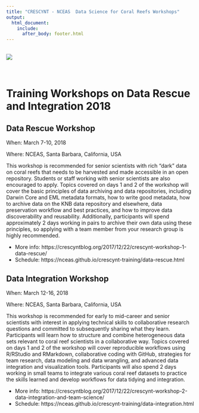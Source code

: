 ```yaml
---
title: "CRESCYNT - NCEAS  Data Science for Coral Reefs Workshops"
output: 
  html_document:
    include:
      after_body: footer.html
---
```



<br>
<img src="images/sb_banner.jpg">
<br>
<br></br>


# Training Workshops on Data Rescue and Integration 2018


## Data Rescue Workshop

When: March 7-10, 2018

Where: NCEAS, Santa Barbara, California, USA

This workshop is recommended for senior scientists with rich "dark" data on coral reefs that needs to be harvested and made accessible in an open repository. Students or staff working with senior scientists are also encouraged to apply. Topics covered on days 1 and 2 of the workshop will cover the basic principles of data archiving and data repositories, including Darwin Core and EML metadata formats, how to write good metadata, how to archive data on the KNB data repository and elsewhere, data preservation workflow and best practices, and how to improve data discoverability and reusability. Additionally, participants will spend approximately 2 days working in pairs to archive their own data using these principles, so applying with a team member from your research group is highly recommended.

- More info: https://crescyntblog.org/2017/12/22/crescynt-workshop-1-data-rescue/
- Schedule: https://nceas.github.io/crescynt-training/data-rescue.html


## Data Integration Workshop

When: March 12-16, 2018

Where: NCEAS, Santa Barbara, California, USA

This workshop is recommended for early to mid-career and senior scientists with interest in applying technical skills to collaborative research questions and committed to subsequently sharing what they learn. Participants will learn how to structure and combine heterogeneous data sets relevant to coral reef scientists in a collaborative way. Topics covered on days 1 and 2 of the workshop will cover reproducible workflows using R/RStudio and RMarkdown, collaborative coding with GitHub, strategies for team research, data modeling and data wrangling, and advanced data integration and visualization tools. Participants will also spend 2 days working in small teams to integrate various coral reef datasets to practice the skills learned and develop workflows for data tidying and integration.

- More info: https://crescyntblog.org/2017/12/22/crescynt-workshop-2-data-integration-and-team-science/
- Schedule: https://nceas.github.io/crescynt-training/data-integration.html

